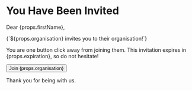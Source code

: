 # You Have Been Invited 

Dear {props.firstName},
<P>
{`${props.organisation} invites you to their organisation!`}
</P>
You are one button click away from joining them. This invitation expires in {props.expiration}, so do not hesitate!

<Button fullWidth href={props.invitationUrl}>Join {props.organisation}</Button>

Thank you for being with us.
